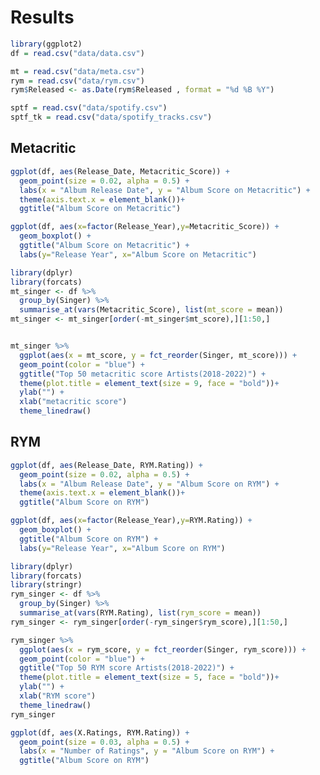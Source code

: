 # Results


```r
library(ggplot2)
df = read.csv("data/data.csv")

mt = read.csv("data/meta.csv")
rym = read.csv("data/rym.csv")
rym$Released <- as.Date(rym$Released , format = "%d %B %Y")

sptf = read.csv("data/spotify.csv")
sptf_tk = read.csv("data/spotify_tracks.csv")
```

## Metacritic
```r
ggplot(df, aes(Release_Date, Metacritic_Score)) + 
  geom_point(size = 0.02, alpha = 0.5) + 
  labs(x = "Album Release Date", y = "Album Score on Metacritic") +
  theme(axis.text.x = element_blank())+ 
  ggtitle("Album Score on Metacritic")
```

```r
ggplot(df, aes(x=factor(Release_Year),y=Metacritic_Score)) +
  geom_boxplot() +
  ggtitle("Album Score on Metacritic") +
  labs(y="Release Year", x="Album Score on Metacritic")
```

```r
library(dplyr)
library(forcats)
mt_singer <- df %>%
  group_by(Singer) %>%
  summarise_at(vars(Metacritic_Score), list(mt_score = mean))
mt_singer <- mt_singer[order(-mt_singer$mt_score),][1:50,]


mt_singer %>%
  ggplot(aes(x = mt_score, y = fct_reorder(Singer, mt_score))) +
  geom_point(color = "blue") +
  ggtitle("Top 50 metacritic score Artists(2018-2022)") +
  theme(plot.title = element_text(size = 9, face = "bold"))+
  ylab("") +
  xlab("metacritic score")
  theme_linedraw()


```

## RYM
```r
ggplot(df, aes(Release_Date, RYM.Rating)) + 
  geom_point(size = 0.02, alpha = 0.5) + 
  labs(x = "Album Release Date", y = "Album Score on RYM") +
  theme(axis.text.x = element_blank())+ 
  ggtitle("Album Score on RYM")
```

```r
ggplot(df, aes(x=factor(Release_Year),y=RYM.Rating)) +
  geom_boxplot() +
  ggtitle("Album Score on RYM") +
  labs(y="Release Year", x="Album Score on RYM")
```
```r
library(dplyr)
library(forcats)
library(stringr)
rym_singer <- df %>%
  group_by(Singer) %>%
  summarise_at(vars(RYM.Rating), list(rym_score = mean))
rym_singer <- rym_singer[order(-rym_singer$rym_score),][1:50,]

rym_singer %>%
  ggplot(aes(x = rym_score, y = fct_reorder(Singer, rym_score))) +
  geom_point(color = "blue") +
  ggtitle("Top 50 RYM score Artists(2018-2022)") +
  theme(plot.title = element_text(size = 5, face = "bold"))+
  ylab("") +
  xlab("RYM score")
  theme_linedraw()
rym_singer

```


```r
ggplot(df, aes(X.Ratings, RYM.Rating)) + 
  geom_point(size = 0.03, alpha = 0.5) + 
  labs(x = "Number of Ratings", y = "Album Score on RYM") +
  ggtitle("Album Score on RYM")
```


